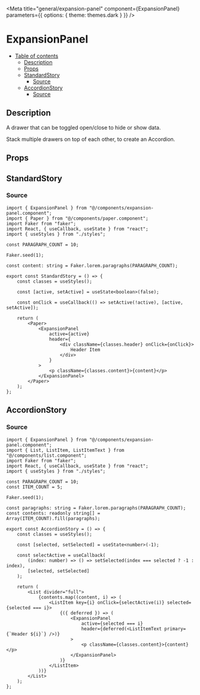 
<Meta
	title="general/expansion-panel"
	component={ExpansionPanel}
	parameters={{
		options: {
			theme: themes.dark
		}
	}}
/>

# ExpansionPanel

- [Table of contents](#expansionpanel)
  * [Description](#description)
  * [Props](#props)
  * [StandardStory](#standardstory)
    + [Source](#source)
  * [AccordionStory](#accordionstory)
    + [Source](#source-1)

## Description
A drawer that can be toggled open/close to hide or show data.

Stack multiple drawers on top of each other, to create an Accordion.

## Props
<Props of={ExpansionPanel} />

## StandardStory
<Preview>
	<Story name="standard">
		<StandardStory />
	</Story>
</Preview>

### Source
```tsx
import { ExpansionPanel } from "@/components/expansion-panel.component";
import { Paper } from "@/components/paper.component";
import Faker from "faker";
import React, { useCallback, useState } from "react";
import { useStyles } from "./styles";

const PARAGRAPH_COUNT = 10;

Faker.seed(1);

const content: string = Faker.lorem.paragraphs(PARAGRAPH_COUNT);

export const StandardStory = () => {
	const classes = useStyles();

	const [active, setActive] = useState<boolean>(false);

	const onClick = useCallback(() => setActive(!active), [active, setActive]);

	return (
		<Paper>
			<ExpansionPanel
				active={active}
				header={
					<div className={classes.header} onClick={onClick}>
						Header Item
					</div>
				}
			>
				<p className={classes.content}>{content}</p>
			</ExpansionPanel>
		</Paper>
	);
};
```

## AccordionStory
<Preview>
	<Story name="accordion">
		<AccordionStory />
	</Story>
</Preview>

### Source
```tsx
import { ExpansionPanel } from "@/components/expansion-panel.component";
import { List, ListItem, ListItemText } from "@/components/list.component";
import Faker from "faker";
import React, { useCallback, useState } from "react";
import { useStyles } from "./styles";

const PARAGRAPH_COUNT = 10;
const ITEM_COUNT = 5;

Faker.seed(1);

const paragraphs: string = Faker.lorem.paragraphs(PARAGRAPH_COUNT);
const contents: readonly string[] = Array(ITEM_COUNT).fill(paragraphs);

export const AccordionStory = () => {
	const classes = useStyles();

	const [selected, setSelected] = useState<number>(-1);

	const selectActive = useCallback(
		(index: number) => () => setSelected(index === selected ? -1 : index),
		[selected, setSelected]
	);

	return (
		<List divider="full">
			{contents.map((content, i) => (
				<ListItem key={i} onClick={selectActive(i)} selected={selected === i}>
					{({ deferred }) => (
						<ExpansionPanel
							active={selected === i}
							header={deferred(<ListItemText primary={`Header ${i}`} />)}
						>
							<p className={classes.content}>{content}</p>
						</ExpansionPanel>
					)}
				</ListItem>
			))}
		</List>
	);
};
```

